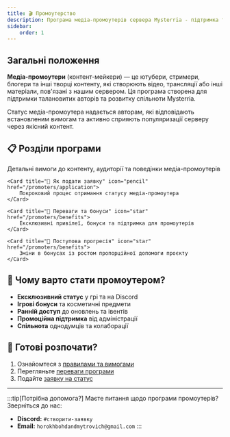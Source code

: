```yaml
---
title: 🎬 Промоутерство
description: Програма медіа-промоутерів сервера Mysterria - підтримка талановитих контент-мейкерів
sidebar:
    order: 1
---
```




## Загальні положення

**Медіа-промоутери** (контент-мейкери) — це ютубери, стримери, блогери та інші творці контенту, які створюють відео, трансляції або інші матеріали, пов'язані з нашим сервером. Ця програма створена для підтримки талановитих авторів та розвитку спільноти Mysterria.

Статус медіа-промоутера надається авторам, які відповідають встановленим вимогам та активно сприяють популяризації серверу через якісний контент.

## 📋 Розділи програми

<CardGrid>
    <Card title="📜 Правила та вимоги" icon="document" href="/promoters/rules">
        Детальні вимоги до контенту, аудиторії та поведінки медіа-промоутерів
    </Card>

    <Card title="📝 Як подати заявку" icon="pencil" href="/promoters/application">
        Покроковий процес отримання статусу медіа-промоутера
    </Card>

    <Card title="🎁 Переваги та бонуси" icon="star" href="/promoters/benefits">
        Ексклюзивні привілеї, бонуси та підтримка для промоутерів
    </Card>

    <Card title="📶 Поступова прогресія" icon="star" href="/promoters/benefits">
        Зміни в бонусах із ростом пропорційної допомоги проєкту
    </Card>
</CardGrid>

## 🎯 Чому варто стати промоутером?

- **Ексклюзивний статус** у грі та на Discord
- **Ігрові бонуси** та косметичні предмети
- **Ранній доступ** до оновлень та івентів
- **Промоційна підтримка** від адміністрації
- **Спільнота** однодумців та колаборації

## 🚀 Готові розпочати?

1. Ознайомтеся з [правилами та вимогами](/promoters/rules)
2. Перегляньте [переваги програми](/promoters/benefits)
3. Подайте [заявку на статус](/promoters/application)

---

:::tip[Потрібна допомога?]
Маєте питання щодо програми промоутерів? Зверніться до нас:
- **Discord:** `#створити-заявку`
- **Email:** `horokhbohdandmytrovich@gmail.com`
:::